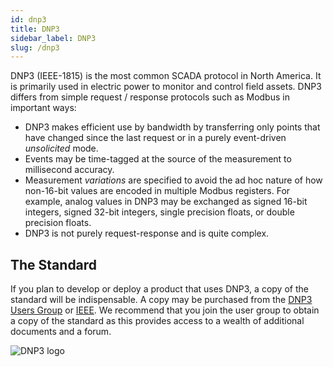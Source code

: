 ```yaml
---
id: dnp3
title: DNP3
sidebar_label: DNP3
slug: /dnp3
---
```



DNP3 (IEEE-1815) is the most common SCADA protocol in North America. It is primarily used in electric power 
to monitor and control field assets. DNP3 differs from simple request / response protocols such as Modbus in important ways:

* DNP3 makes efficient use by bandwidth by transferring only points that have changed since the last request or in a purely event-driven *unsolicited* mode.
* Events may be time-tagged at the source of the measurement to millisecond accuracy.
* Measurement *variations* are specified to avoid the ad hoc nature of how non-16-bit values are encoded in multiple Modbus registers. For example, analog
values in DNP3 may be exchanged as signed 16-bit integers, signed 32-bit integers, single precision floats, or double precision floats.
* DNP3 is not purely request-response and is quite complex.

## The Standard

If you plan to develop or deploy a product that uses DNP3, a copy of the standard will be indispensable. A copy may be purchased from the
[DNP3 Users Group](https://dnp.org) or [IEEE](https://standards.ieee.org/standard/1815-2012.html). We recommend that you join the user group to obtain a copy
of the standard as this provides access to a wealth of additional documents and a forum.

<div style={{textAlign: 'center'}}>
<img alt="DNP3 logo" src={useBaseUrl('img/dnp_logo.jpg')} />
</div>

